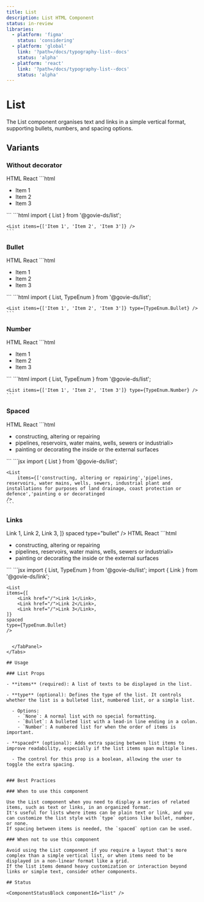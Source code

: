 ```yaml
---
title: List
description: List HTML Component
status: in-review
libraries:
  - platform: 'figma'
    status: 'considering'
  - platform: 'global'
    link: '?path=/docs/typography-list--docs'
    status: 'alpha'
  - platform: 'react'
    link: '?path=/docs/typography-list--docs'
    status: 'alpha'
---
```


# List

The List component organises text and links in a simple vertical format, supporting bullets, numbers, and spacing options.

## Variants

### Without decorator

<ComponentContainer>
  <List items={['Item 1', 'Item 2', 'Item 3']} />
</ComponentContainer>

<Tabs id="tab0">
  <TabList>
    <TabItem value="tab01" checked>HTML</TabItem>
    <TabItem value="tab03">React</TabItem>
  </TabList>
  <TabPanel value="tab01">        
    ```html
    <ul class="gi-list">
        <li>Item 1</li>
        <li>Item 2</li>
        <li>Item 3</li>
    </ul>
    ```
  </TabPanel>
  <TabPanel value="tab03">
    ```html
    import { List } from '@govie-ds/list';

    <List items={['Item 1', 'Item 2', 'Item 3']} />
    ```

  </TabPanel>
</Tabs>

### Bullet

<ComponentContainer>
  <List items={['Item 1', 'Item 2', 'Item 3']} type="bullet" />
</ComponentContainer>

<Tabs id="tab1">
  <TabList>
    <TabItem value="tab11" checked>HTML</TabItem>
    <TabItem value="tab13">React</TabItem>
  </TabList>
  <TabPanel value="tab11">        
    ```html
    <ul class="gi-list-bullet">
        <li>Item 1</li>
        <li>Item 2</li>
        <li>Item 3</li>
    </ul>
    ```
  </TabPanel>
  <TabPanel value="tab13">
    ```html
    import { List, TypeEnum } from '@govie-ds/list';

    <List items={['Item 1', 'Item 2', 'Item 3']} type={TypeEnum.Bullet} />
    ```

  </TabPanel>
</Tabs>

### Number

<ComponentContainer>
  <List items={['Item 1', 'Item 2', 'Item 3']} type="number" />
</ComponentContainer>

<Tabs id="tab2">
  <TabList>
    <TabItem value="tab21" checked>HTML</TabItem>
    <TabItem value="tab23">React</TabItem>
  </TabList>
  <TabPanel value="tab21">        
    ```html
    <ul class="gi-list-number">
        <li>Item 1</li>
        <li>Item 2</li>
        <li>Item 3</li>
    </ul>
    ```
  </TabPanel>
  <TabPanel value="tab13" key="tab13-0">
    ```html
    import { List, TypeEnum } from '@govie-ds/list';

    <List items={['Item 1', 'Item 2', 'Item 3']} type={TypeEnum.Number} />
    ```

  </TabPanel>
</Tabs>

### Spaced

<ComponentContainer>
  <List
    items={[
      'constructing, altering or repairing',
      'pipelines, reservoirs, water mains or wells',
      'painting or decorating the inside or the external surfaces',
    ]}
    spaced
  />
</ComponentContainer>

<Tabs id="tab3">
  <TabList>
    <TabItem value="tab31" checked>HTML</TabItem>
    <TabItem value="tab33">React</TabItem>
  </TabList>
  <TabPanel value="tab31">
    ```html
    <ul class="gi-list gi-list-spaced">
      <li>constructing, altering or repairing</li>
      <li>pipelines, reservoirs, water mains, wells, sewers or industriali>
      <li>painting or decorating the inside or the external surfaces</li>
    </ul>
    ```
  </TabPanel>
  <TabPanel value="tab33">        
    ```jsx
    import { List } from '@govie-ds/list';

    <List
        items={['constructing, altering or repairing','pipelines, reservoirs, water mains, wells, sewers, industrial plant and installations for purposes of land drainage, coast protection or defence','painting o or decoratinged
    />
    ```

  </TabPanel>
</Tabs>

### Links

<ComponentContainer>
  <List
    items={[
      <Link href="/">Link 1</Link>,
      <Link href="/">Link 2</Link>,
      <Link href="/">Link 3</Link>,
    ]}
    spaced
    type="bullet"
  />
</ComponentContainer>

<Tabs id="tab4">
  <TabList>
    <TabItem value="tab41" checked>HTML</TabItem>
    <TabItem value="tab43">React</TabItem>
  </TabList>
  <TabPanel value="tab41">
    ```html
    <ul class="gi-list-bullet gi-list-spaced">
      <li>constructing, altering or repairing</li>
      <li>pipelines, reservoirs, water mains, wells, sewers or industriali>
      <li>painting or decorating the inside or the external surfaces</li>
    </ul>
    ```
  </TabPanel>
  <TabPanel value="tab43">        
    ```jsx
    import { List, TypeEnum } from '@govie-ds/list';
    import { Link } from '@govie-ds/link';

    <List
    items={[
        <Link href="/">Link 1</Link>,
        <Link href="/">Link 2</Link>,
        <Link href="/">Link 3</Link>,
    ]}
    spaced
    type={TypeEnum.Bullet}
    />

```

  </TabPanel>
</Tabs>

## Usage

### List Props

- **items** (required): A list of texts to be displayed in the list.

- **type** (optional): Defines the type of the list. It controls whether the list is a bulleted list, numbered list, or a simple list.

  - Options:
    - `None`: A normal list with no special formatting.
    - `Bullet`: A bulleted list with a lead-in line ending in a colon.
    - `Number`: A numbered list for when the order of items is important.

- **spaced** (optional): Adds extra spacing between list items to improve readability, especially if the list items span multiple lines.

  - The control for this prop is a boolean, allowing the user to toggle the extra spacing.


### Best Practices

### When to use this component

Use the List component when you need to display a series of related items, such as text or links, in an organized format.
It's useful for lists where items can be plain text or link, and you can customize the list style with `type` options like bullet, number, or none.
If spacing between items is needed, the `spaced` option can be used.

### When not to use this component

Avoid using the List component if you require a layout that's more complex than a simple vertical list, or when items need to be displayed in a non-linear format like a grid.
If the list items demand heavy customization or interaction beyond links or simple text, consider other components.

## Status

<ComponentStatusBlock componentId="list" />

```

